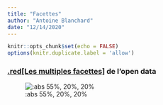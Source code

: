 ```yaml
---
title: "Facettes"
author: "Antoine Blanchard"
date: "12/14/2020"
---
```


```r
knitr::opts_chunk$set(echo = FALSE)
options(knitr.duplicate.label = 'allow')
```


### [.red[Les multiples facettes]](https://books.openedition.org/cdf/5005?lang=fr) de l'open data

![:abs 55%, 20%, 20%](img/facettes.png)